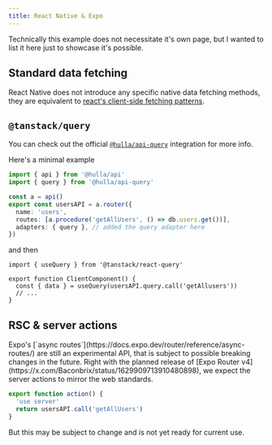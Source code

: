 ```yaml
---
title: React Native & Expo
---
```


Technically this example does not necessitate it's own page, but I wanted to list it
here just to showcase it's possible.

## Standard data fetching

React Native does not introduce any specific native data fetching methods, they are equivalent to
[react's client-side fetching patterns](react#client).

## `@tanstack/query` 

You can check out the official [`@hulla/api-query`](/docs/api/integrations/query) integration for more info.

Here's a minimal example

```ts
import { api } from '@hulla/api'
import { query } from '@hulla/api-query'

const a = api()
export const usersAPI = a.router({
  name: 'users',
  routes: [a.procedure('getAllUsers', () => db.users.get())],
  adapters: { query }, // added the query adapter here
})
```

and then

```tsx
import { useQuery } from '@tanstack/react-query'

export function ClientComponent() {
  const { data } = useQuery(usersAPI.query.call('getAllusers'))
  // ...
}
```


## RSC & server actions

<Aside title="🧪 Experimental API">
Expo's [`async routes`](https://docs.expo.dev/router/reference/async-routes/) are still an experimental API, that is subject
to possible breaking changes in the future. Right with the planned release of [Expo Router v4](https://x.com/Baconbrix/status/1629909713910480898), we expect the server actions to mirror 
the web standards.
</Aside>

```ts
export function action() {
  'use server'
  return usersAPI.call('getAllUsers')
}
```

But this may be subject to change and is not yet ready for current use.


